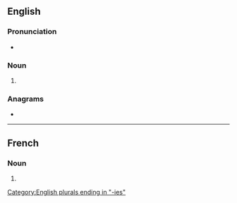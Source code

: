 ==English==

===Pronunciation===
* {{a|UK}} {{IPA|en|/saɪˈkaɪ.əˌtɹiz/}}

===Noun===
{{head|en|noun form}}

# {{plural of|en|psychiatry}}

===Anagrams===
* {{anagrams|en|a=acehiiprssty|psychiatrise}}

[[Category:English plurals ending in "-ies"]]

----

==French==

===Noun===
{{head|fr|noun form|g=f}}

# {{plural of|fr|psychiatrie}}